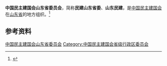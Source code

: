 {{Infobox PRCG
|机构名称 = 中国民主建国会山东省委员会
|标志1    =
|格言1    =
|届数     = 
|任期始   = 
|任期终   =
|职位1    = 主任委员
|人员1    = 
|职位2    = 副主任委员
|人员2    =
|人数2    =
|职位3    =
|人员3    =
|组织法规 = 中国民主建国会章程
|上级机构 = [[中国民主建国会中央委员会|中国民主建国会中央委员会]]
|机构类型 = [[民主党派|民主党派]][[中国一级行政区|省级行政区]][[委员会|委员会]]
|行政级别 = 正厅级
|场所1    = 
|地址1    = 
|邮编1    = 
|电话1    = 
|官网1    = {{url|http://www.mjsd.org.cn}}
}}
'''中国民主建国会山东省委员会'''，简称'''民建山东省委'''、'''山东民建'''，是[[中国民主建国会|中国民主建国会]]在[[山东省|山东省]]的地方组织。<ref>{{Cite journal|url=https://kns.cnki.net/KCMS/detail/detail.aspx?dbcode=CJFQ&dbname=CJFD2007&filename=CQYT200705006&v=MTI4MDIxTHV4WVM3RGgxVDNxVHJXTTFGckNVUjdxZmIrUnFGQ2ptVmIzS0pqelNlckc0SHRiTXFvOUZZb1I4ZVg=|title=和衷共济肝胆情——民建山东省委员会的风雨历程|author=郭爱玲, 曾鹏|year=2007|issue=05|issn=1672-5794|journal=春秋|doi=}}</ref>

== 参考资料 ==
{{reflist}}

{{中华人民共和国各省级行政区|委员会|中国民主建国会|仅内地=yes}}

{{Authority control}}
[[Category:中国民主建国会山东省委员会|]]
[[Category:中国民主建国会省级行政区委员会|Category:中国民主建国会省级行政区委员会]]